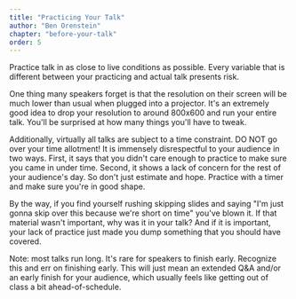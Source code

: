 ```yaml
---
title: "Practicing Your Talk"
author: "Ben Orenstein"
chapter: "before-your-talk"
order: 5
---
```


Practice talk in as close to live conditions as possible. Every variable that is different between your practicing and actual talk presents risk.

One thing many speakers forget is that the resolution on their screen will be much lower than usual when plugged into a projector. It's an extremely good idea to drop your resolution to around 800x600 and run your entire talk. You'll be surprised at how many things you'll have to tweak.

Additionally, virtually all talks are subject to a time constraint. DO NOT go over your time allotment! It is immensely disrespectful to your audience in two ways. First, it says that you didn't care enough to practice to make sure you came in under time. Second, it shows a lack of concern for the rest of your audience's day. So don't just estimate and hope. Practice with a timer and make sure you're in good shape.

By the way, if you find yourself rushing skipping slides and saying "I'm just gonna skip over this because we're short on time" you've blown it. If that material wasn't important, why was it in your talk? And if it is important, your lack of practice just made you dump something that you should have covered.

Note: most talks run long. It's rare for speakers to finish early. Recognize this and err on finishing early. This will just mean an extended Q&A and/or an early finish for your audience, which usually feels like getting out of class a bit ahead-of-schedule.

